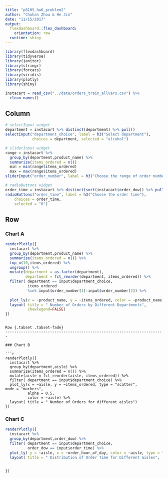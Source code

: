 ```yaml
---
title: "p8105_hw6_problem2"
author: "Chuhan Zhou & He Jin"
date: "11/15/2017"
output: 
  flexdashboard::flex_dashboard:
    orientation: row
  runtime: shiny
---
```


```r
library(flexdashboard)
library(tidyverse)
library(janitor)
library(stringr)
library(forcats)
library(viridis)
library(plotly)
library(shiny)

instacart = read_csv("../data/orders_train_allvars.csv") %>%
  clean_names() 
```

Column {.sidebar}
-----------------------------------------------------------------------

```r
# selectInput widget
department = instacart %>% distinct(department) %>% pull()
selectInput("department_choice", label = h3("Select department"),
            choices = department, selected = "alcohol")

# sliderInput widget
range = instacart %>%
  group_by(department,product_name) %>%
  summarize(items_ordered = n()) 
  min = min(range$items_ordered)
  max = max(range$items_ordered)
sliderInput("order_number", label = h3("Choose the range of order number"), min = min, max = max, value = c(0,20000))

# radioButtons widget
order_time = instacart %>% distinct(sort(instacart$order_dow)) %>% pull()
radioButtons("order_time", label = h3("Choose the order time"),
    choices = order_time, 
    selected = "0")
```


Row
-----------------------------------------------------------------------

### Chart A

```r
renderPlotly({
  instacart %>% 
  group_by(department,product_name) %>%
  summarize(items_ordered = n()) %>%
  top_n(10,items_ordered) %>%
  ungroup() %>%
  mutate(department = as.factor(department),
         department = fct_reorder(department, items_ordered)) %>% 
  filter( department == input$department_choice,
          items_ordered 
          %in% input$order_number[1]:input$order_number[2]) %>%
  
  plot_ly(x = ~product_name, y = ~items_ordered, color = ~product_name, type = "bar") %>%
  layout( title = " Number of Orders by Different Departments",
          showlegend=FALSE)
})
```
```

Row {.tabset .tabset-fade}
-----------------------------------------------------------------------

### Chart B

```r
renderPlotly({
  instacart %>%
  group_by(department,aisle) %>%
  summarize(items_ordered = n()) %>%
  mutate(aisle = fct_reorder(aisle, items_ordered)) %>%
  filter( department == input$department_choice) %>%
  plot_ly(x = ~aisle, y = ~items_ordered, type = "scatter",                   mode = "markers",
          alpha = 0.5, 
          color = ~aisle) %>%
  layout( title = " Number of Orders for different aisles")
})
```

### Chart C

```r
renderPlotly({
  instacart %>%
  group_by(department,order_dow) %>%
  filter( department == input$department_choice,
          order_dow == input$order_time) %>%
  plot_ly( y = ~aisle, x = ~order_hour_of_day, color = ~aisle, type = "box", colors = "Set2") %>%
  layout( title = " Distribution of Order Time for Different aisles",  yaxis = "Order Time")


})
  
```

